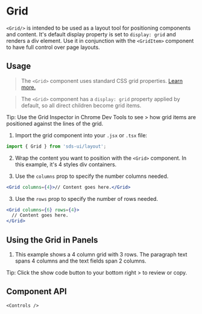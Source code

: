 
<Meta of={GridStories} />

# Grid

`<Grid/>` is intended to be used as a layout tool for positioning components and content.
It's default display property is set to `display: grid` and renders a div element.
Use it in conjunction with the `<GridItem>` component to have full control over page layouts.

## Usage

> The `<Grid>` component uses standard CSS grid properties. [Learn more. <Icon icon="mdi:open-in-new" />](https://developer.mozilla.org/en-US/docs/Web/CSS/CSS_grid_layout" 'title')

> The `<Grid>` component has a `display: grid` property applied by default, so all direct children become grid items.

<Icon icon="mdi:lightbulb-on" color="var(--color-white)" width="18px" /> Tip: Use the Grid Inspector in Chrome Dev Tools
to see > how grid items are positioned against the lines of the grid.

1. Import the grid component into your `.jsx` or `.tsx` file:

```jsx
import { Grid } from 'sds-ui/layout';
```

2. Wrap the content you want to position with the `<Grid>` component. In this example, it's 4 styles div containers.

   <Story of={GridStories.Basic} />

3. Use the `columns` prop to specify the number columns needed.

```jsx
<Grid columns={4}>// Content goes here.</Grid>
```

3. Use the `rows` prop to specify the number of rows needed.

```jsx
<Grid columns={6} rows={4}>
  // Content goes here.
</Grid>
```

## Using the Grid in Panels

1. This example shows a 4 column grid with 3 rows. The paragraph text spans 4 columns and the text fields span 2 columns.

<Icon icon="mdi:lightbulb-on" color="var(--color-white)" width="18px" /> Tip: Click the show code button to your bottom
right > to review or copy.

## Component API

    <Controls />
